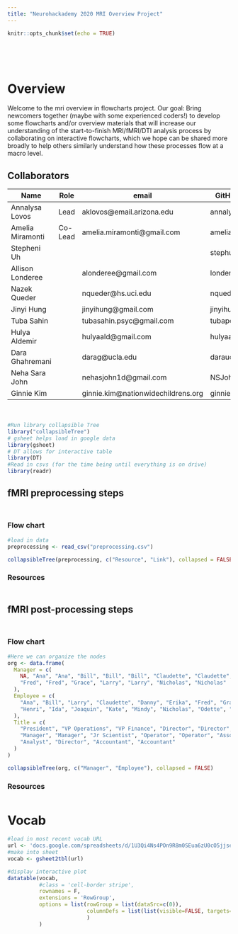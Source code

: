 ```yaml
---
title: "Neurohackademy 2020 MRI Overview Project"
---
```


<!-- output: -->
<!--   prettydoc::html_pretty: -->
<!--     theme: architect -->
<!--     highlight: github -->
<!--     toc: true -->

<div style="margin-bottom:100px;">
```r
knitr::opts_chunk$set(echo = TRUE)
```
</div>

# Overview

Welcome to the mri overview in flowcharts project. Our goal: Bring newcomers together (maybe with some experienced coders!) to develop some flowcharts and/or overview materials that will increase our understanding of the start-to-finish MRI/fMRI/DTI analysis process by collaborating on interactive flowcharts, which we hope can be shared more broadly to help others similarly understand how these processes flow at a macro level. 

## Collaborators


| Name             | Role     | email                      | GitHub    |     |
| ---------------- | -------- | -------------------------- | --------- | --- |
| Annalysa Lovos   | Lead     | aklovos@email.arizona.edu  | annalysa  |     |
| Amelia Miramonti | Co-Lead  | amelia.miramonti@gmail.com | amelia-m  |     |
| Stepheni Uh      |          |                            | stephuh2  |     |
| Allison Londeree |          | alonderee@gmail.com        | londeree4 |     |
| Nazek Queder     |          | nqueder@hs.uci.edu         | nqueder   |     |
| Jinyi Hung       |          | jinyihung@gmail.com        | jinyihung |     |
| Tuba Sahin       |          | tubasahin.psyc@gmail.com   | tubapona  |     |
| Hulya Aldemir    |          | hulyaald@gmail.com         | hulyaald  |     |
| Dara Ghahremani  |          | darag@ucla.edu             | daraucla  |     |
| Neha Sara John   |          | nehasjohn1d@gmail.com      | NSJohn    |     |
| Ginnie Kim       |          |ginnie.kim@nationwidechildrens.org| ginniekim|  |




<div style="margin-bottom:50px;">
</div>

```r
#Run library collapsible Tree
library("collapsibleTree")
# gsheet helps load in google data
library(gsheet)
# DT allows for interactive table
library(DT)
#Read in csvs (for the time being until everything is on drive)
library(readr)

```


## fMRI preprocessing steps {.tabset .tabset-fade}
<div style="margin-bottom:50px;">
</div>
### Flow chart
```r
#load in data
preprocessing <- read_csv("preprocessing.csv")

```

```r
collapsibleTree(preprocessing, c("Resource", "Link"), collapsed = FALSE)
```

### Resources
<div style="margin-bottom:50px;">
</div>


## fMRI post-processing steps {.tabset .tabset-fade}
<div style="margin-bottom:50px;">
</div>
### Flow chart
```r
#Here we can organize the nodes
org <- data.frame(
  Manager = c(
    NA, "Ana", "Ana", "Bill", "Bill", "Bill", "Claudette", "Claudette", "Danny",
    "Fred", "Fred", "Grace", "Larry", "Larry", "Nicholas", "Nicholas"
  ),
  Employee = c(
    "Ana", "Bill", "Larry", "Claudette", "Danny", "Erika", "Fred", "Grace",
    "Henri", "Ida", "Joaquin", "Kate", "Mindy", "Nicholas", "Odette", "Peter"
  ),
  Title = c(
    "President", "VP Operations", "VP Finance", "Director", "Director", "Scientist",
    "Manager", "Manager", "Jr Scientist", "Operator", "Operator", "Associate",
    "Analyst", "Director", "Accountant", "Accountant"
  )
)


```

```r
collapsibleTree(org, c("Manager", "Employee"), collapsed = FALSE)
```

### Resources
<div style="margin-bottom:50px;">
</div>


# Vocab
```r
#load in most recent vocab URL
url <- 'docs.google.com/spreadsheets/d/1U3Qi4Ns4POn9R8m0SEua6zU0cO5jjseMq3WrctPEtyo/edit?usp=slack&ts=5f24816f'
#make into sheet
vocab <- gsheet2tbl(url)

#display interactive plot
datatable(vocab,
          #class = 'cell-border stripe',
          rownames = F, 
          extensions = 'RowGroup', 
          options = list(rowGroup = list(dataSrc=c(0)),
                         columnDefs = list(list(visible=FALSE, targets=c(0)))
                         )
          )

```

